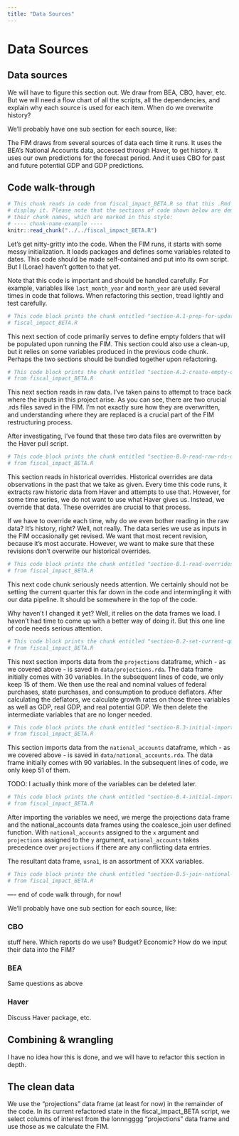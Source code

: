 ```yaml
---
title: "Data Sources"
---
```


# Data Sources

## Data sources

We will have to figure this section out. We draw from BEA, CBO, haver, etc. But we will need a flow chart of all the scripts, all the dependencies, and explain why each source is used for each item. When do we overwrite history?

We'll probably have one sub section for each source, like:

The FIM draws from several sources of data each time it runs. It uses the BEA's National Accounts data, accessed through Haver, to get history. It uses our own predictions for the forecast period. And it uses CBO for past and future potential GDP and GDP predictions.

## Code walk-through

```r
# This chunk reads in code from fiscal_impact_BETA.R so that this .Rmd file can
# display it. Please note that the sections of code shown below are demarcated using
# their chunk names, which are marked in this style:
# ---- chunk-name-example ----
knitr::read_chunk("../../fiscal_impact_BETA.R")
```

Let's get nitty-gritty into the code. When the FIM runs, it starts with some messy initialization. It loads packages and defines some variables related to dates. This code should be made self-contained and put into its own script. But I (Lorae) haven't gotten to that yet.

Note that this code is important and should be handled carefully. For example, variables like `last_month_year` and `month_year` are used several times in code that follows. When refactoring this section, tread lightly and test carefully.

```r
# This code block prints the chunk entitled "section-A.1-prep-for-update" from
# fiscal_impact_BETA.R
```

This next section of code primarily serves to define empty folders that will be populated upon running the FIM. This section could also use a clean-up, but it relies on some variables produced in the previous code chunk. Perhaps the two sections should be bundled together upon refactoring.

```r
# This code block prints the chunk entitled "section-A.2-create-empty-directories" 
# from fiscal_impact_BETA.R
```

This next section reads in raw data. I've taken pains to attempt to trace back where the inputs in this project arise. As you can see, there are two crucial .rds files saved in the FIM. I'm not exactly sure how they are overwritten, and understanding where they are replaced is a crucial part of the FIM restructuring process.

After investigating, I've found that these two data files are overwritten by the Haver pull script.

```r
# This code block prints the chunk entitled "section-B.0-read-raw-rds-data" 
# from fiscal_impact_BETA.R
```

This section reads in historical overrides. Historical overrides are data observations in the past that we take as given. Every time this code runs, it extracts raw historic data from Haver and attempts to use that. However, for some time series, we do not want to use what Haver gives us. Instead, we override that data. These overrides are crucial to that process.

If we have to override each time, why do we even bother reading in the raw data? It's history, right? Well, not really. The data series we use as inputs in the FIM occasionally get revised. We want that most recent revision, because it's most accurate. However, we want to make sure that these revisions don't overwrite our historical overrides.

```r
# This code block prints the chunk entitled "section-B.1-read-overrides" 
# from fiscal_impact_BETA.R
```

This next code chunk seriously needs attention. We certainly should not be setting the current quarter this far down in the code and intermingling it with our data pipeline. It should be somewhere in the top of the code.

Why haven't I changed it yet? Well, it relies on the data frames we load. I haven't had time to come up with a better way of doing it. But this one line of code needs serious attention.
```r
# This code block prints the chunk entitled "section-B.2-set-current-quarter" 
# from fiscal_impact_BETA.R
```

This next section imports data from the `projections` dataframe, which - as we covered above - is saved in `data/projections.rda`. The data frame initially comes with 30 variables. In the subsequent lines of code, we only keep 15 of them. We then use the real and nominal values of federal purchases, state purchases, and consumption to produce deflators. After calculating the deflators, we calculate growth rates on those three variables as well as GDP, real GDP, and real potential GDP. We then delete the intermediate variables that are no longer needed.

```r
# This code block prints the chunk entitled "section-B.3-initial-import-projections" 
# from fiscal_impact_BETA.R
```

This section imports data from the `national_accounts` dataframe, which - as we covered above - is saved in `data/national_accounts.rda`. The data frame initially comes with 90 variables. In the subsequent lines of code, we only keep 51 of them.

TODO: I actually think more of the variables can be deleted later.

```r
# This code block prints the chunk entitled "section-B.4-initial-import-national-accounts" 
# from fiscal_impact_BETA.R
```

After importing the variables we need, we merge the projections data frame and the national_accounts data frames using the coalesce_join user defined function. With `national_accounts` assigned to the `x` argument and `projections` assigned to the `y` argument, `national_accounts` takes precedence over `projections` if there are any conflicting data entries.

The resultant data frame, `usna1`, is an assortment of XXX variables.

```r
# This code block prints the chunk entitled "section-B.5-join-national-accounts-to-projections" 
# from fiscal_impact_BETA.R
```

---- end of code walk through, for now!

We'll probably have one sub section for each source, like:

### CBO
stuff here. Which reports do we use? Budget? Economic? How do we input their data into the FIM?

### BEA
Same questions as above

### Haver
Discuss Haver package, etc.

## Combining & wrangling

I have no idea how this is done, and we will have to refactor this section in depth. 

## The clean data
We use the "projections" data frame (at least for now) in the remainder of the code. In its current refactored state in the fiscal_impact_BETA script, we select columns of interest from the lonnngggg "projections" data frame and use those as we calculate the FIM.
